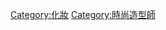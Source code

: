 {{catmore}}
{{Commonscat|Make-up artists}}

[[Category:化妝|Category:化妝]]
[[Category:時尚造型師|Category:時尚造型師]]